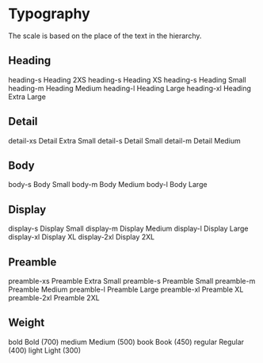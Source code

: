 
<Meta title="Docs/Style/Typography" />

# Typography

The scale is based on the place of the text in the hierarchy.

## Heading
<gds-flex display="flex" flex-direction="column">
    <gds-flex display="flex" gap="s" padding="l 0" align-items="center" border="0 0 4xs/l2-border-primary 0">
        <gds-text min-width="30" align-items="left">heading-s</gds-text>
        <gds-text font-size="heading-2xs">Heading 2XS</gds-text>
    </gds-flex>
    <gds-flex display="flex" gap="s" padding="l 0" align-items="center" border="0 0 4xs/l2-border-primary 0">
        <gds-text min-width="30" align-items="left">heading-s</gds-text>
        <gds-text font-size="heading-xs">Heading XS</gds-text>
    </gds-flex>
    <gds-flex display="flex" gap="s" padding="l 0" align-items="center" border="0 0 4xs/l2-border-primary 0">
        <gds-text min-width="30" align-items="left">heading-s</gds-text>
        <gds-text font-size="heading-s">Heading Small</gds-text>
    </gds-flex>
    <gds-flex display="flex" gap="s" padding="l 0" align-items="center" border="0 0 4xs/l2-border-primary 0">
        <gds-text min-width="30" align-items="left">heading-m</gds-text>
        <gds-text font-size="heading-m">Heading Medium</gds-text>
    </gds-flex>
    <gds-flex display="flex" gap="s" padding="l 0" align-items="center" border="0 0 4xs/l2-border-primary 0">
        <gds-text min-width="30" align-items="left">heading-l</gds-text>
        <gds-text font-size="heading-l">Heading Large</gds-text>
    </gds-flex>
    <gds-flex display="flex" gap="s" padding="l 0" align-items="center" border="0 0 4xs/l2-border-primary 0">
        <gds-text min-width="30" align-items="left">heading-xl</gds-text>
        <gds-text font-size="heading-xl">Heading Extra Large</gds-text>
    </gds-flex>
</gds-flex>

## Detail
<gds-flex display="flex" flex-direction="column">
    <gds-flex display="flex" gap="s" padding="l 0" align-items="center" border="0 0 4xs/l2-border-primary 0">
        <gds-text min-width="30" align-items="left">detail-xs</gds-text>
        <gds-text font-size="detail-xs">Detail Extra Small</gds-text>
    </gds-flex>
    <gds-flex display="flex" gap="s" padding="l 0" align-items="center" border="0 0 4xs/l2-border-primary 0">
        <gds-text min-width="30" align-items="left">detail-s</gds-text>
        <gds-text font-size="detail-s">Detail Small</gds-text>
    </gds-flex>
    <gds-flex display="flex" gap="s" padding="l 0" align-items="center" border="0 0 4xs/l2-border-primary 0">
        <gds-text min-width="30" align-items="left">detail-m</gds-text>
        <gds-text font-size="detail-m">Detail Medium</gds-text>
    </gds-flex>
</gds-flex>

## Body
<gds-flex display="flex" flex-direction="column">
    <gds-flex display="flex" gap="s" padding="l 0" align-items="center" border="0 0 4xs/l2-border-primary 0">
        <gds-text min-width="30" align-items="left">body-s</gds-text>
        <gds-text font-size="body-s">Body Small</gds-text>
    </gds-flex>
    <gds-flex display="flex" gap="s" padding="l 0" align-items="center" border="0 0 4xs/l2-border-primary 0">
        <gds-text min-width="30" align-items="left">body-m</gds-text>
        <gds-text font-size="body-m">Body Medium</gds-text>
    </gds-flex>
    <gds-flex display="flex" gap="s" padding="l 0" align-items="center" border="0 0 4xs/l2-border-primary 0">
        <gds-text min-width="30" align-items="left">body-l</gds-text>
        <gds-text font-size="body-l">Body Large</gds-text>
    </gds-flex>
</gds-flex>

## Display
<gds-flex display="flex" flex-direction="column">
    <gds-flex display="flex" gap="s" padding="l 0" align-items="center" border="0 0 4xs/l2-border-primary 0">
        <gds-text min-width="30" align-items="left">display-s</gds-text>
        <gds-text font-size="display-s">Display Small</gds-text>
    </gds-flex>
    <gds-flex display="flex" gap="s" padding="l 0" align-items="center" border="0 0 4xs/l2-border-primary 0">
        <gds-text min-width="30" align-items="left">display-m</gds-text>
        <gds-text font-size="display-m">Display Medium</gds-text>
    </gds-flex>
    <gds-flex display="flex" gap="s" padding="l 0" align-items="center" border="0 0 4xs/l2-border-primary 0">
        <gds-text min-width="30" align-items="left">display-l</gds-text>
        <gds-text font-size="display-l">Display Large</gds-text>
    </gds-flex>
    <gds-flex display="flex" gap="s" padding="l 0" align-items="center" border="0 0 4xs/l2-border-primary 0">
        <gds-text min-width="30" align-items="left">display-xl</gds-text>
        <gds-text font-size="display-xl">Display XL</gds-text>
    </gds-flex>
    <gds-flex display="flex" gap="s" padding="l 0" align-items="center" border="0 0 4xs/l2-border-primary 0">
        <gds-text min-width="30" align-items="left">display-2xl</gds-text>
        <gds-text font-size="display-2xl">Display 2XL</gds-text>
    </gds-flex>
</gds-flex>

## Preamble
<gds-flex display="flex" flex-direction="column">
    <gds-flex display="flex" gap="s" padding="l 0" align-items="center" border="0 0 4xs/l2-border-primary 0">
        <gds-text min-width="30" align-items="left">preamble-xs</gds-text>
        <gds-text font-size="preamble-xs">Preamble Extra Small</gds-text>
    </gds-flex>
    <gds-flex display="flex" gap="s" padding="l 0" align-items="center" border="0 0 4xs/l2-border-primary 0">
        <gds-text min-width="30" align-items="left">preamble-s</gds-text>
        <gds-text font-size="preamble-s">Preamble Small</gds-text>
    </gds-flex>
    <gds-flex display="flex" gap="s" padding="l 0" align-items="center" border="0 0 4xs/l2-border-primary 0">
        <gds-text min-width="30" align-items="left">preamble-m</gds-text>
        <gds-text font-size="preamble-m">Preamble Medium</gds-text>
    </gds-flex>
    <gds-flex display="flex" gap="s" padding="l 0" align-items="center" border="0 0 4xs/l2-border-primary 0">
        <gds-text min-width="30" align-items="left">preamble-l</gds-text>
        <gds-text font-size="preamble-l">Preamble Large</gds-text>
    </gds-flex>
    <gds-flex display="flex" gap="s" padding="l 0" align-items="center" border="0 0 4xs/l2-border-primary 0">
        <gds-text min-width="30" align-items="left">preamble-xl</gds-text>
        <gds-text font-size="preamble-xl">Preamble XL</gds-text>
    </gds-flex>
    <gds-flex display="flex" gap="s" padding="l 0" align-items="center" border="0 0 4xs/l2-border-primary 0">
        <gds-text min-width="30" align-items="left">preamble-2xl</gds-text>
        <gds-text font-size="preamble-2xl">Preamble 2XL</gds-text>
    </gds-flex>
</gds-flex>

## Weight
<gds-flex display="flex" flex-direction="column">
    <gds-flex display="flex" gap="s" padding="l 0" align-items="center" border="0 0 4xs/l2-border-primary 0">
        <gds-text min-width="30" align-items="left">bold</gds-text>
        <gds-text weight="bold">Bold (700)</gds-text>
    </gds-flex>
    <gds-flex display="flex" gap="s" padding="l 0" align-items="center" border="0 0 4xs/l2-border-primary 0">
        <gds-text min-width="30" align-items="left">medium</gds-text>
        <gds-text weight="medium">Medium (500)</gds-text>
    </gds-flex>
    <gds-flex display="flex" gap="s" padding="l 0" align-items="center" border="0 0 4xs/l2-border-primary 0">
        <gds-text min-width="30" align-items="left">book</gds-text>
        <gds-text weight="book">Book (450)</gds-text>
    </gds-flex>
    <gds-flex display="flex" gap="s" padding="l 0" align-items="center" border="0 0 4xs/l2-border-primary 0">
        <gds-text min-width="30" align-items="left">regular</gds-text>
        <gds-text weight="regular">Regular (400)</gds-text>
    </gds-flex>
    <gds-flex display="flex" gap="s" padding="l 0" align-items="center" border="0 0 4xs/l2-border-primary 0">
        <gds-text min-width="30" align-items="left">light</gds-text>
        <gds-text weight="light">Light (300)</gds-text>
    </gds-flex>
</gds-flex>